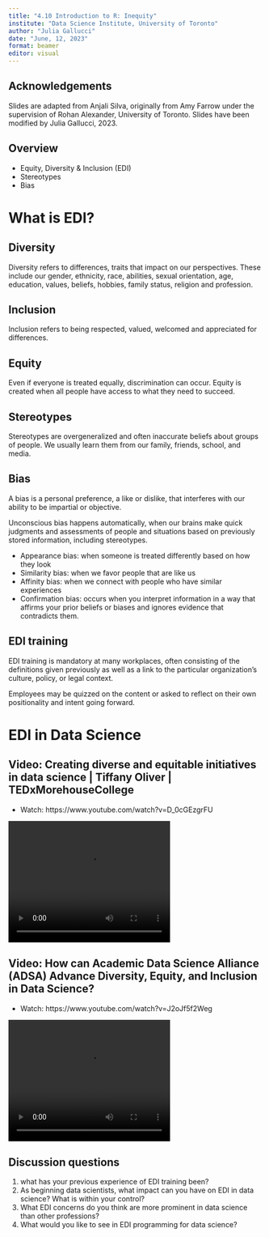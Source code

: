 ```yaml
---
title: "4.10 Introduction to R: Inequity"
institute: "Data Science Institute, University of Toronto"
author: "Julia Gallucci"
date: "June, 12, 2023"
format: beamer
editor: visual
---
```


## Acknowledgements

Slides are adapted from Anjali Silva, originally from Amy Farrow under the supervision of Rohan Alexander, University of Toronto. Slides have been modified by Julia Gallucci, 2023.

## Overview

-   Equity, Diversity & Inclusion (EDI)
-   Stereotypes
-   Bias

# What is EDI?

## Diversity

Diversity refers to differences, traits that impact on our perspectives. These include our gender, ethnicity, race, abilities, sexual orientation, age, education, values, beliefs, hobbies, family status, religion and profession.

## Inclusion

Inclusion refers to being respected, valued, welcomed and appreciated for differences.

## Equity

Even if everyone is treated equally, discrimination can occur. Equity is created when all people have access to what they need to succeed.

## Stereotypes

Stereotypes are overgeneralized and often inaccurate beliefs about groups of people. We usually learn them from our family, friends, school, and media.

## Bias

A bias is a personal preference, a like or dislike, that interferes with our ability to be impartial or objective.

Unconscious bias happens automatically, when our brains make quick judgments and assessments of people and situations based on previously stored information, including stereotypes.

-   Appearance bias: when someone is treated differently based on how they look
-   Similarity bias: when we favor people that are like us
-   Affinity bias: when we connect with people who have similar experiences
-   Confirmation bias: occurs when you interpret information in a way that affirms your prior beliefs or biases and ignores evidence that contradicts them.

## EDI training

EDI training is mandatory at many workplaces, often consisting of the definitions given previously as well as a link to the particular organization's culture, policy, or legal context.

Employees may be quizzed on the content or asked to reflect on their own positionality and intent going forward.

# EDI in Data Science

## Video: Creating diverse and equitable initiatives in data science \| Tiffany Oliver \| TEDxMorehouseCollege

-   Watch: https://www.youtube.com/watch?v=D_0cGEzgrFU

<video width="320" height="240">

<source src="https://www.youtube.com/watch?v=D_0cGEzgrFU" type="video/mp4">

</video>

## Video: How can Academic Data Science Alliance (ADSA) Advance Diversity, Equity, and Inclusion in Data Science?

-   Watch: https://www.youtube.com/watch?v=J2oJf5f2Weg

<video width="320" height="240">

<source src="https://www.youtube.com/watch?v=J2oJf5f2Weg" type="video/mp4">

</video>

## Discussion questions

1.  what has your previous experience of EDI training been?
2.  As beginning data scientists, what impact can you have on EDI in data science? What is within your control?
3.  What EDI concerns do you think are more prominent in data science than other professions?
4.  What would you like to see in EDI programming for data science?
